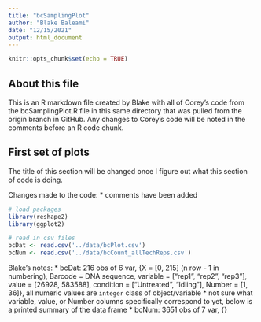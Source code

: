 ```yaml
---
title: "bcSamplingPlot"
author: "Blake Baleami"
date: "12/15/2021"
output: html_document
---
```


```r
knitr::opts_chunk$set(echo = TRUE)
```

## About this file

This is an R markdown file created by Blake with all of Corey's code from the bcSamplingPlot.R file in this same directory that was pulled from the origin branch in GitHub. Any changes to Corey's code will be noted in the comments before an R code chunk. 

## First set of plots

The title of this section will be changed once I figure out what this section of code is doing. 

Changes made to the code: 
* comments have been added

```r
# load packages
library(reshape2)
library(ggplot2)

# read in csv files
bcDat <- read.csv('../data/bcPlot.csv')
bcNum <- read.csv('../data/bcCount_allTechReps.csv')


```

Blake's notes:
* bcDat: 216 obs of 6 var, {X = [0, 215] (n row - 1 in numbering), Barcode = DNA sequence, variable = ["rep1", "rep2", "rep3"], value = [26928, 583588], condition = ["Untreated", "Idling"], Number = [1, 36]}, all numeric values are `integer` class of object/variable
  * not sure what variable, value, or Number columns specifically correspond to yet, below is a printed summary of the data frame
* bcNum: 3651 obs of 7 var, {}


